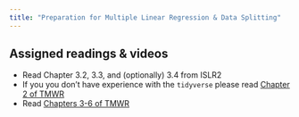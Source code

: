```yaml
---
title: "Preparation for Multiple Linear Regression & Data Splitting"
---
```


## Assigned readings & videos

- Read Chapter 3.2, 3.3, and (optionally) 3.4 from ISLR2
- If you you don't have experience with the `tidyverse` please read [Chapter 2 of TMWR](https://www.tmwr.org/tidyverse)
- Read [Chapters 3-6 of TMWR](https://www.tmwr.org/base-r)